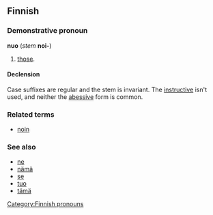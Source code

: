 ==Finnish==

===Demonstrative pronoun===
'''nuo''' (''stem'' '''noi-''')

# [[those]].

====Declension====
Case suffixes are regular and the stem is invariant. The [[instructive]] isn't used, and neither the [[abessive]] form is common.

===Related terms===
*[[noin#Finnish|noin]]

===See also===
*[[ne#Finnish|ne]]
*[[nämä#Finnish|nämä]]
*[[se#Finnish|se]]
*[[tuo#Finnish|tuo]]
*[[tämä#Finnish|tämä]]

[[Category:Finnish pronouns]]